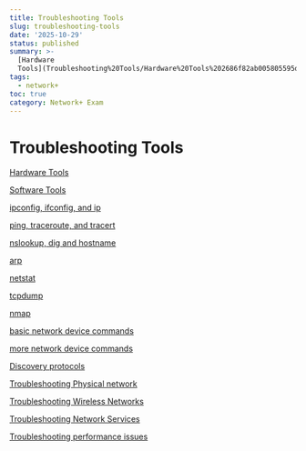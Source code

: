 ```yaml
---
title: Troubleshooting Tools
slug: troubleshooting-tools
date: '2025-10-29'
status: published
summary: >-
  [Hardware
  Tools](Troubleshooting%20Tools/Hardware%20Tools%202686f82ab005805595def937f77b35fb.md)
tags:
  - network+
toc: true
category: Network+ Exam
---
```


# Troubleshooting Tools

[Hardware Tools](Troubleshooting%20Tools/Hardware%20Tools%202686f82ab005805595def937f77b35fb.md)

[Software Tools](Troubleshooting%20Tools/Software%20Tools%202686f82ab005809c988cd4509c812ab6.md)

[ipconfig, ifconfig, and ip](Troubleshooting%20Tools/ipconfig,%20ifconfig,%20and%20ip%202686f82ab0058098b65fc478816d0b33.md)

[ping, traceroute, and tracert](Troubleshooting%20Tools/ping,%20traceroute,%20and%20tracert%202686f82ab00580be90faf32ddcdada52.md)

[nslookup, dig and hostname](Troubleshooting%20Tools/nslookup,%20dig%20and%20hostname%202686f82ab005809a9406e7fa01a6e1be.md)

[arp](Troubleshooting%20Tools/arp%202686f82ab00580208e98f01d4c27dc29.md)

[netstat ](Troubleshooting%20Tools/netstat%202686f82ab00580daa039f9295bde5041.md)

[tcpdump](Troubleshooting%20Tools/tcpdump%202686f82ab005807fa068de8f2bb5e2d4.md)

[nmap](Troubleshooting%20Tools/nmap%202686f82ab005809e86dfdb745112f230.md)

[basic network device commands](Troubleshooting%20Tools/basic%20network%20device%20commands%202686f82ab005802ab1c3dbc7d10d39a3.md)

[more network device commands ](Troubleshooting%20Tools/more%20network%20device%20commands%202686f82ab0058082afe6e383de8c4c60.md)

[Discovery protocols](Troubleshooting%20Tools/Discovery%20protocols%202686f82ab00580dfb036e60d1a57e065.md)

[Troubleshooting Physical network](Troubleshooting%20Tools/Troubleshooting%20Physical%20network%202686f82ab0058035b622c0e3ed40e68d.md)

[Troubleshooting Wireless Networks ](Troubleshooting%20Tools/Troubleshooting%20Wireless%20Networks%202686f82ab005803aa2f0d42f7e1f285b.md)

[Troubleshooting Network Services ](Troubleshooting%20Tools/Troubleshooting%20Network%20Services%202686f82ab00580ac987afbae5bfd3736.md)

[Troubleshooting performance issues ](Troubleshooting%20Tools/Troubleshooting%20performance%20issues%202686f82ab00580cfb995c3e03f9e0f51.md)
